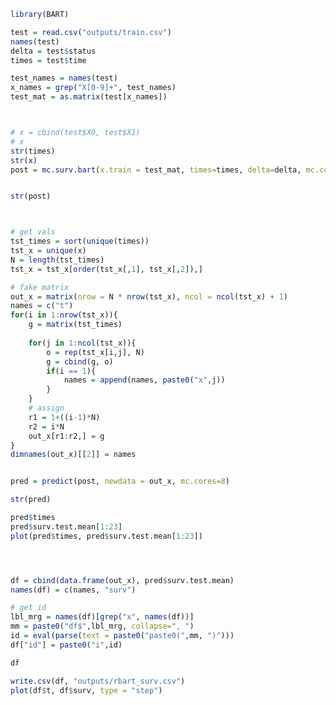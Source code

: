 ```r
library(BART)
```

```r
test = read.csv("outputs/train.csv")
names(test)
delta = test$status
times = test$time

test_names = names(test) 
x_names = grep("X[0-9]+", test_names)
test_mat = as.matrix(test[x_names])



# x = cbind(test$X0, test$X1)
# x
str(times)
str(x)
post = mc.surv.bart(x.train = test_mat, times=times, delta=delta, mc.cores=8, seed=99)


str(post)



# get vals
tst_times = sort(unique(times))
tst_x = unique(x)
N = length(tst_times)
tst_x = tst_x[order(tst_x[,1], tst_x[,2]),]

# fake matrix
out_x = matrix(nrow = N * nrow(tst_x), ncol = ncol(tst_x) + 1)
names = c("t")
for(i in 1:nrow(tst_x)){
    g = matrix(tst_times)
    
    for(j in 1:ncol(tst_x)){
        o = rep(tst_x[i,j], N)
        g = cbind(g, o)
        if(i == 1){
            names = append(names, paste0("x",j))
        }
    }
    # assign
    r1 = 1+((i-1)*N)
    r2 = i*N
    out_x[r1:r2,] = g
}
dimnames(out_x)[[2]] = names


pred = predict(post, newdata = out_x, mc.cores=8)

str(pred)

pred$times
pred$surv.test.mean[1:23]
plot(pred$times, pred$surv.test.mean[1:23])




df = cbind(data.frame(out_x), pred$surv.test.mean)
names(df) = c(names, "surv")

# get id
lbl_mrg = names(df)[grep("x", names(df))]
mm = paste0("df$",lbl_mrg, collapse=", ")
id = eval(parse(text = paste0("paste0(",mm, ")")))
df["id"] = paste0("i",id)

df

write.csv(df, "outputs/rbart_surv.csv")
plot(df$t, df$surv, type = "step")
```
